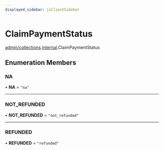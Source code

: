 ```yaml
---
displayed_sidebar: jsClientSidebar
---
```



# ClaimPaymentStatus

[admin/collections](../../modules/admin_collections.mdx).[internal](../../admin_collections/modules/admin_collections.internal.mdx).ClaimPaymentStatus

## Enumeration Members

### NA

• **NA** = ``"na"``

___

### NOT\_REFUNDED

• **NOT\_REFUNDED** = ``"not_refunded"``

___

### REFUNDED

• **REFUNDED** = ``"refunded"``
